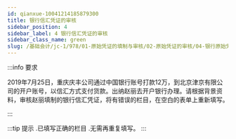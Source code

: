 ```yaml
---
id: qianxue-10041214185879300
title: 银行信汇凭证的审核
sidebar_position: 4
sidebar_label: 4 银行信汇凭证的审核
sidebar_class_name: green
slug: /基础会计/jc-1/978/01-原始凭证的填制与审核/02-原始凭证的审核/04-银行原始凭证审核实训/qianxue-1004120947178548806/qianxue-10041214185879300/银行信汇凭证的审核
---
```


:::info 要求

2019年7月25日，重庆庆丰公司通过中国银行账号打款12万，到北京津京有限公司的开户账号，以信汇方式支付货款。出纳赵丽去开户银行办理。请根据背景资料，审核赵丽填制的银行信汇凭证，将有错误的栏目，在空白的表单上重新填写。

:::

:::tip 提示
  .已填写正确的栏目
  .无需再重复填写。
:::
